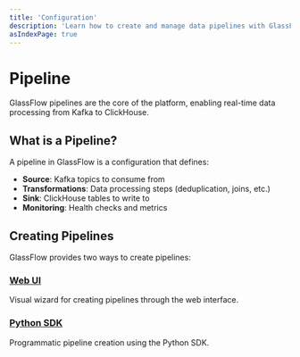 ```yaml
---
title: 'Configuration'
description: 'Learn how to create and manage data pipelines with GlassFlow'
asIndexPage: true
---
```


# Pipeline

GlassFlow pipelines are the core of the platform, enabling real-time data processing from Kafka to ClickHouse.

## What is a Pipeline?

A pipeline in GlassFlow is a configuration that defines:

- **Source**: Kafka topics to consume from
- **Transformations**: Data processing steps (deduplication, joins, etc.)
- **Sink**: ClickHouse tables to write to
- **Monitoring**: Health checks and metrics


## Creating Pipelines

GlassFlow provides two ways to create pipelines:

### [Web UI](/pipeline/usage/web-ui)

Visual wizard for creating pipelines through the web interface.

### [Python SDK](/pipeline/usage/python-sdk)

Programmatic pipeline creation using the Python SDK.
